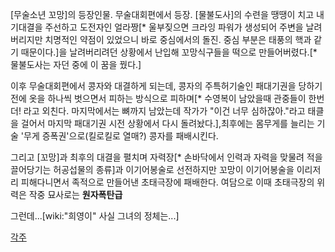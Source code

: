 [무술소년 꼬망]의 등장인물.
무술대회편에서 등장. [물불도사]의 수련을 땡땡이 치고 내기대결을 주선하고 도전자인 얼라짱[* 울부짖으면 크라잉 파워가 생성되어 주변을 날려버리지만 치명적인 약점이 있었으니 바로 중심에서의 돌진. 중심 부분은 태풍의 핵과 같기 때문이다.]을 날려버리려던 상황에서 난입해 꼬망식구들을 떡으로 만들어버렸다.[* 물불도사는 자던 중에 이 꿈을 꿨다.]

이후 무술대회편에서 콩자와 대결하게 되는데, 콩자의 주특허기술인 패대기권을 당하기 전에 옷을 하나씩 벗으면서 피하는 방식으로 피하며[* 수영복이 남았을때 관중들이 한번 더! 라고 외친다. 마지막에서는 뼈까지 남았는데 작가가 "이건 너무 심하잖아."라고 태클을 걸어서 마지막 패대기권 시전 상황에서 다시 돌려놨다.],최후에는 몸무게를 늘리는 기술 '무게 증폭권'으로(킬로킬로 열매?) 콩자를 패배시킨다.

그리고 [꼬망]과 최후의 대결을 펼치며 자력장[* 손바닥에서 인력과 자력을 맞물려 적을 끌어당기는 허공섭물의 종류]과 이기어봉술로 선전하지만 꼬망이 이기어봉술을 이리저리 피해다니면서 족적으로 만들어낸 초태극장에 패배한다. 여담으로 이때 초태극장의 위력은 작중 묘사로는 '''원자폭탄급'''

그런데...[wiki:"희영이" 사실 그녀의 정체는...]

[[각주]]
